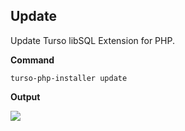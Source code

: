## Update

Update Turso libSQL Extension for PHP.

**Command**

```shell
turso-php-installer update
```

**Output**

<Frame>
    <img src="/images/extension-update.gif" />
</Frame>